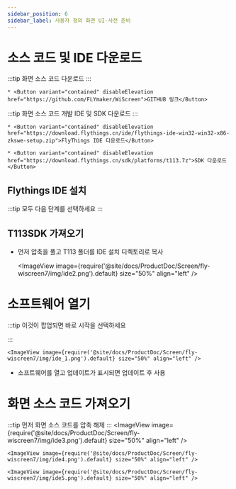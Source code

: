 ```yaml
---
sidebar_position: 6
sidebar_label: 사용자 정의 화면 UI-사전 준비
---
```


# 소스 코드 및 IDE 다운로드

:::tip
화면 소스 코드 다운로드
:::

    * <Button variant="contained" disableElevation href="https://github.com/FLYmaker/WiScreen">GITHUB 링크</Button>

:::tip
화면 소스 코드 개발 IDE 및 SDK 다운로드
:::

    * <Button variant="contained" disableElevation href="https://download.flythings.cn/ide/flythings-ide-win32-win32-x86-zkswe-setup.zip">FlyThings IDE 다운로드</Button>

    * <Button variant="contained" disableElevation href="https://download.flythings.cn/sdk/platforms/t113.7z">SDK 다운로드</Button>

## Flythings IDE 설치

:::tip
모두 다음 단계를 선택하세요
:::

## T113SDK 가져오기
* 먼저 압축을 풀고 T113 폴더를 IDE 설치 디렉토리로 복사

    <ImageView image={require('@site/docs/ProductDoc/Screen/fly-wiscreen7/img/ide2.png').default} size="50%" align="left" />

# 소프트웨어 열기

:::tip
이것이 팝업되면 바로 시작을 선택하세요

:::

    <ImageView image={require('@site/docs/ProductDoc/Screen/fly-wiscreen7/img/ide_1.png').default} size="50%" align="left" />

* 소프트웨어를 열고 업데이트가 표시되면 업데이트 후 사용

# 화면 소스 코드 가져오기

:::tip
먼저 화면 소스 코드를 압축 해제
:::
    <ImageView image={require('@site/docs/ProductDoc/Screen/fly-wiscreen7/img/ide3.png').default} size="50%" align="left" />

    <ImageView image={require('@site/docs/ProductDoc/Screen/fly-wiscreen7/img/ide4.png').default} size="50%" align="left" />

    <ImageView image={require('@site/docs/ProductDoc/Screen/fly-wiscreen7/img/ide5.png').default} size="50%" align="left" />

